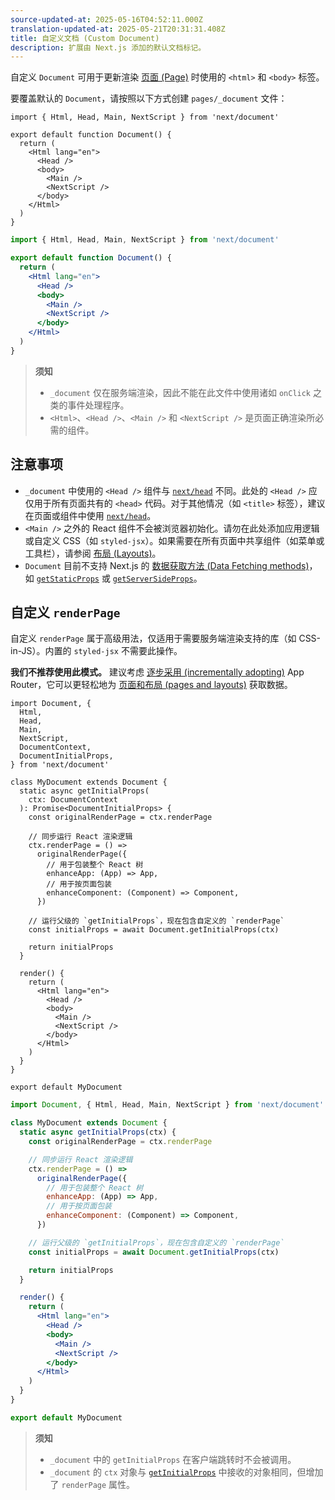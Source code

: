 ```yaml
---
source-updated-at: 2025-05-16T04:52:11.000Z
translation-updated-at: 2025-05-21T20:31:31.408Z
title: 自定义文档 (Custom Document)
description: 扩展由 Next.js 添加的默认文档标记。
---
```


自定义 `Document` 可用于更新渲染 [页面 (Page)](/docs/pages/building-your-application/routing/pages-and-layouts) 时使用的 `<html>` 和 `<body>` 标签。

要覆盖默认的 `Document`，请按照以下方式创建 `pages/_document` 文件：

```tsx filename="pages/_document.tsx" switcher
import { Html, Head, Main, NextScript } from 'next/document'

export default function Document() {
  return (
    <Html lang="en">
      <Head />
      <body>
        <Main />
        <NextScript />
      </body>
    </Html>
  )
}
```

```jsx filename="pages/_document.jsx" switcher
import { Html, Head, Main, NextScript } from 'next/document'

export default function Document() {
  return (
    <Html lang="en">
      <Head />
      <body>
        <Main />
        <NextScript />
      </body>
    </Html>
  )
}
```

> **须知**
>
> - `_document` 仅在服务端渲染，因此不能在此文件中使用诸如 `onClick` 之类的事件处理程序。
> - `<Html>`、`<Head />`、`<Main />` 和 `<NextScript />` 是页面正确渲染所必需的组件。

## 注意事项

- `_document` 中使用的 `<Head />` 组件与 [`next/head`](/docs/pages/api-reference/components/head) 不同。此处的 `<Head />` 应仅用于所有页面共有的 `<head>` 代码。对于其他情况（如 `<title>` 标签），建议在页面或组件中使用 [`next/head`](/docs/pages/api-reference/components/head)。
- `<Main />` 之外的 React 组件不会被浏览器初始化。请勿在此处添加应用逻辑或自定义 CSS（如 `styled-jsx`）。如果需要在所有页面中共享组件（如菜单或工具栏），请参阅 [布局 (Layouts)](/docs/pages/building-your-application/routing/pages-and-layouts#layout-pattern)。
- `Document` 目前不支持 Next.js 的 [数据获取方法 (Data Fetching methods)](/docs/pages/building-your-application/data-fetching)，如 [`getStaticProps`](/docs/pages/building-your-application/data-fetching/get-static-props) 或 [`getServerSideProps`](/docs/pages/building-your-application/data-fetching/get-server-side-props)。

## 自定义 `renderPage`

自定义 `renderPage` 属于高级用法，仅适用于需要服务端渲染支持的库（如 CSS-in-JS）。内置的 `styled-jsx` 不需要此操作。

**我们不推荐使用此模式。** 建议考虑 [逐步采用 (incrementally adopting)](/docs/app/building-your-application/upgrading/app-router-migration) App Router，它可以更轻松地为 [页面和布局 (pages and layouts)](/docs/app/building-your-application/routing/pages-and-layouts) 获取数据。

```tsx filename="pages/_document.tsx" switcher
import Document, {
  Html,
  Head,
  Main,
  NextScript,
  DocumentContext,
  DocumentInitialProps,
} from 'next/document'

class MyDocument extends Document {
  static async getInitialProps(
    ctx: DocumentContext
  ): Promise<DocumentInitialProps> {
    const originalRenderPage = ctx.renderPage

    // 同步运行 React 渲染逻辑
    ctx.renderPage = () =>
      originalRenderPage({
        // 用于包装整个 React 树
        enhanceApp: (App) => App,
        // 用于按页面包装
        enhanceComponent: (Component) => Component,
      })

    // 运行父级的 `getInitialProps`，现在包含自定义的 `renderPage`
    const initialProps = await Document.getInitialProps(ctx)

    return initialProps
  }

  render() {
    return (
      <Html lang="en">
        <Head />
        <body>
          <Main />
          <NextScript />
        </body>
      </Html>
    )
  }
}

export default MyDocument
```

```jsx filename="pages/_document.jsx" switcher
import Document, { Html, Head, Main, NextScript } from 'next/document'

class MyDocument extends Document {
  static async getInitialProps(ctx) {
    const originalRenderPage = ctx.renderPage

    // 同步运行 React 渲染逻辑
    ctx.renderPage = () =>
      originalRenderPage({
        // 用于包装整个 React 树
        enhanceApp: (App) => App,
        // 用于按页面包装
        enhanceComponent: (Component) => Component,
      })

    // 运行父级的 `getInitialProps`，现在包含自定义的 `renderPage`
    const initialProps = await Document.getInitialProps(ctx)

    return initialProps
  }

  render() {
    return (
      <Html lang="en">
        <Head />
        <body>
          <Main />
          <NextScript />
        </body>
      </Html>
    )
  }
}

export default MyDocument
```

> **须知**
>
> - `_document` 中的 `getInitialProps` 在客户端跳转时不会被调用。
> - `_document` 的 `ctx` 对象与 [`getInitialProps`](/docs/pages/api-reference/functions/get-initial-props#context-object) 中接收的对象相同，但增加了 `renderPage` 属性。